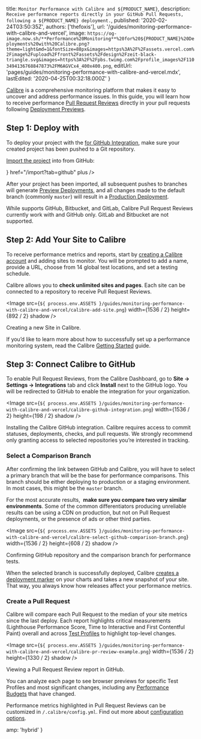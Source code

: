 
  title: `Monitor Performance with Calibre and ${PRODUCT_NAME}`,
  description: `Receive performance reports directly in your GitHub Pull Requests, following a ${PRODUCT_NAME} deployment.`,
  published: '2020-02-24T03:50:35Z',
  authors: ['thefoxis'],
  url: '/guides/monitoring-performance-with-calibre-and-vercel',
  image: `https://og-image.now.sh/**Performance%20Monitoring**%20for%20${PRODUCT_NAME}%20Deployments%20with%20Calibre.png?theme=light&md=1&fontSize=88px&images=https%3A%2F%2Fassets.vercel.com%2Fimage%2Fupload%2Ffront%2Fassets%2Fdesign%2Fzeit-black-triangle.svg&images=https%3A%2F%2Fpbs.twimg.com%2Fprofile_images%2F1103494136768847873%2FM6AGVCx4_400x400.png`,
  editUrl: 'pages/guides/monitoring-performance-with-calibre-and-vercel.mdx',
  lastEdited: '2020-04-25T00:32:18.000Z'
}

[Calibre](https://calibreapp.com/) is a comprehensive monitoring platform that makes it easy to uncover and address performance issues. In this guide, you will learn how to receive performance [Pull Request Reviews](https://calibreapp.com/pull-request-reviews) directly in your pull requests following [<OrgName /> Deployment Previews](/features/deployment-previews).

## Step 1: Deploy with <NameWrapper name={PRODUCT_NAME} />

To deploy your project with the [<ProductName /> for GitHub Integration](/docs/v2/git-integrations/vercel-for-github), make sure your created project has been pushed to a Git repository.

[Import the project](/import) into <ProductName /> from GitHub:

<List columnsDesktop={3} columnsTablet={3} columnsMobile={1}>
  <IconCard
    label="GitHub"
    icon={<GitHubIcon />}
    href="/import?tab=github"
    plus
  />
</List>

After your project has been imported, all subsequent pushes to branches will generate [Preview Deployments](/docs/v2/platform/deployments#preview), and all changes made to the default branch (commonly `master`) will result in a [Production Deployment](/docs/v2/platform/deployments#production).

<Note type="warning">
  While <ProductName /> supports GitHub, Bitbucket, and GitLab, Calibre Pull
  Request Reviews currently work with <OrgName /> and GitHub only. GitLab and
  Bitbucket are not supported.
</Note>

## Step 2: Add Your Site to Calibre

To receive performance metrics and reports, start by [creating a Calibre account](https://calibreapp.com/sign-up) and adding sites to monitor. You will be prompted to add a name, provide a URL, choose from 14 global test locations, and set a testing schedule.

Calibre allows you to **check unlimited sites and pages**. Each site can be connected to a repository to receive Pull Request Reviews.

<Image
  src={`${
    process.env.ASSETS
  }/guides/monitoring-performance-with-calibre-and-vercel/calibre-add-site.png`}
  width={1536 / 2}
  height={892 / 2}
  shadow
/>
<Caption>Creating a new Site in Calibre.</Caption>

If you’d like to learn more about how to successfully set up a performance monitoring system, read the Calibre [Getting Started](https://calibreapp.com/docs/get-started/guide) guide.

## Step 3: Connect Calibre to GitHub

To enable Pull Request Reviews, from the Calibre Dashboard, go to **Site → Settings → Integrations** tab and click **Install** next to the GitHub logo. You will be redirected to GitHub to enable the integration for your organization.

<Image
  src={`${
    process.env.ASSETS
  }/guides/monitoring-performance-with-calibre-and-vercel/calibre-github-integration.png`}
  width={1536 / 2}
  height={198 / 2}
  shadow
/>

<Caption>Installing the Calibre GitHub integration.</Caption>

<Note type="success" label="hint">
  Calibre requires access to commit statuses, deployments, checks, and pull
  requests. We strongly recommend only granting access to selected repositories
  you’re interested in tracking.
</Note>

### Select a Comparison Branch

After confirming the link between GitHub and Calibre, you will have to select a primary branch that will be the base for performance comparisons. This branch should be either deploying to production or a staging environment. In most cases, this might be the `master` branch.

<Note type="success" label="hint">
  For the most accurate results, 
  <strong>make sure you compare two very similar environments</strong>. Some of the
  common differentiators producing unreliable results can be using a CDN on production,
  but not on Pull Request deployments, or the presence of ads or other third parties.
</Note>

<Image
  src={`${
    process.env.ASSETS
  }/guides/monitoring-performance-with-calibre-and-vercel/calibre-select-github-comparison-branch.png`}
  width={1536 / 2}
  height={608 / 2}
  shadow
/>
<Caption>Confirming GitHub repository and the comparison branch for performance tests.</Caption>

When the selected branch is successfully deployed, Calibre [creates a deployment marker](https://calibreapp.com/docs/get-started/deploys) on your charts and takes a new snapshot of your site. That way, you always know how releases affect your performance metrics.

### Create a Pull Request

Calibre will compare each Pull Request to the median of your site metrics since the last deploy. Each report highlights critical measurements (Lighthouse Performance Score, Time to Interactive and First Contentful Paint) overall and across [Test Profiles](https://calibreapp.com/test-profiles) to highlight top-level changes.

<Image
  src={`${
    process.env.ASSETS
  }/guides/monitoring-performance-with-calibre-and-vercel/calibre-pr-review-example.png`}
  width={1536 / 2}
  height={1330 / 2}
  shadow
/>
<Caption>Viewing a Pull Request Review report in GitHub.</Caption>

You can analyze each page to see browser previews for specific Test Profiles and most significant changes, including any [Performance Budgets](https://calibreapp.com/performance-budgets) that have changed.

Performance metrics highlighted in Pull Request Reviews can be customized in `/.calibre/config.yml`. Find out more about [configuration options](https://calibreapp.com/docs/features/pull-request-reviews#configure-metrics).


  amp: 'hybrid'
}
